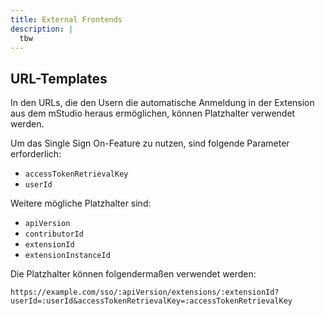```yaml
---
title: External Frontends
description: |
  tbw
---
```


## URL-Templates

In den URLs, die den Usern die automatische Anmeldung in der Extension aus dem mStudio heraus ermöglichen, können Platzhalter verwendet werden.

Um das Single Sign On-Feature zu nutzen, sind folgende Parameter erforderlich:

- `accessTokenRetrievalKey`
- `userId`

Weitere mögliche Platzhalter sind:

- `apiVersion`
- `contributorId`
- `extensionId`
- `extensionInstanceId`

Die Platzhalter können folgendermaßen verwendet werden:

`https://example.com/sso/:apiVersion/extensions/:extensionId?userId=:userId&accessTokenRetrievalKey=:accessTokenRetrievalKey`
